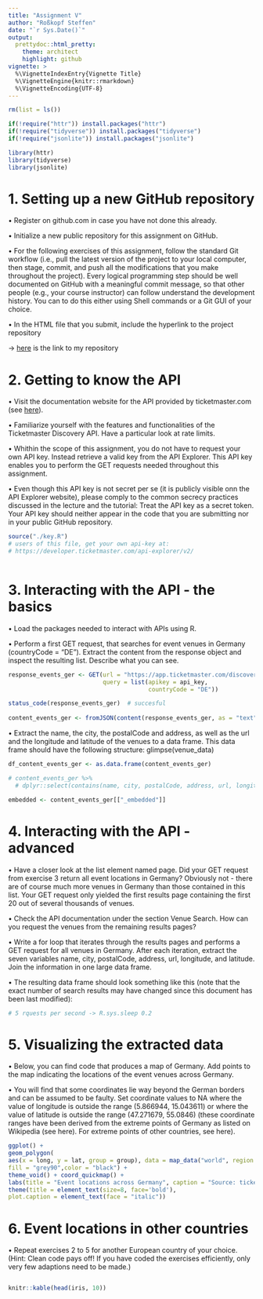 ```yaml
---
title: "Assignment V"
author: "Roßkopf Steffen"
date: "`r Sys.Date()`"
output:
  prettydoc::html_pretty:
    theme: architect
    highlight: github
vignette: >
  %\VignetteIndexEntry{Vignette Title}
  %\VignetteEngine{knitr::rmarkdown}
  %\VignetteEncoding{UTF-8}
---
```

```r

rm(list = ls())

if(!require("httr")) install.packages("httr")
if(!require("tidyverse")) install.packages("tidyverse")
if(!require("jsonlite")) install.packages("jsonlite")

library(httr)
library(tidyverse)
library(jsonlite)

```


# 1. Setting up a new GitHub repository
• Register on github.com in case you have not done this already.

• Initialize a new public repository for this assignment on GitHub.

• For the following exercises of this assignment, follow the standard Git workflow (i.e., pull the latest
version of the project to your local computer, then stage, commit, and push all the modifications that
you make throughout the project). Every logical programming step should be well documented on
GitHub with a meaningful commit message, so that other people (e.g., your course instructor) can
follow understand the development history. You can to do this either using Shell commands or a Git
GUI of your choice.

• In the HTML file that you submit, include the hyperlink to the project repository

-> [here](https://github.com/rosskost/assignment_V) is the link to my repository

# 2. Getting to know the API
• Visit the documentation website for the API provided by ticketmaster.com (see [here](https://developer.ticketmaster.com/products-and-docs/apis/getting-started/)).

• Familiarize yourself with the features and functionalities of the Ticketmaster Discovery API. Have a
particular look at rate limits.

• Whithin the scope of this assignment, you do not have to request your own API key. Instead retrieve
a valid key from the API Explorer. This API key enables you to perform the GET requests needed
throughout this assignment.

• Even though this API key is not secret per se (it is publicly visible onn the API Explorer website),
please comply to the common secrecy practices discussed in the lecture and the tutorial: Treat the API
key as a secret token. Your API key should neither appear in the code that you are submitting nor in
your public GitHub repository.

```r
source("./key.R")
# users of this file, get your own api-key at:
# https://developer.ticketmaster.com/api-explorer/v2/
  
```

# 3. Interacting with the API - the basics
• Load the packages needed to interact with APIs using R.

• Perform a first GET request, that searches for event venues in Germany (countryCode = "DE"). Extract
the content from the response object and inspect the resulting list. Describe what you can see.

```r

response_events_ger <- GET(url = "https://app.ticketmaster.com/discovery/v2/events/",
                           query = list(apikey = api_key,
                                        countryCode = "DE"))

status_code(response_events_ger)  # succesful
    
content_events_ger <- fromJSON(content(response_events_ger, as = "text"))


```


• Extract the name, the city, the postalCode and address, as well as the url and the longitude and
latitude of the venues to a data frame. This data frame should have the following structure:
glimpse(venue_data)

```r

df_content_events_ger <- as.data.frame(content_events_ger)

# content_events_ger %>%
  # dplyr::select(contains(name, city, postalCode, address, url, longitude, latitude))
```


```r

embedded <- content_events_ger[["_embedded"]]
```


# 4. Interacting with the API - advanced
• Have a closer look at the list element named page. Did your GET request from exercise 3 return all
event locations in Germany? Obviously not - there are of course much more venues in Germany than
those contained in this list. Your GET request only yielded the first results page containing the first 20
out of several thousands of venues.

• Check the API documentation under the section Venue Search. How can you request the venues from
the remaining results pages?

• Write a for loop that iterates through the results pages and performs a GET request for all venues
in Germany. After each iteration, extract the seven variables name, city, postalCode, address, url,
longitude, and latitude. Join the information in one large data frame.

• The resulting data frame should look something like this (note that the exact number of search results
may have changed since this document has been last modified):
```r
# 5 rquests per second -> R.sys.sleep 0.2

```
 
# 5. Visualizing the extracted data
• Below, you can find code that produces a map of Germany. Add points to the map indicating the
locations of the event venues across Germany.

• You will find that some coordinates lie way beyond the German borders and can be assumed to be faulty.
Set coordinate values to NA where the value of longitude is outside the range (5.866944, 15.043611)
or where the value of latitude is outside the range (47.271679, 55.0846) (these coordinate ranges
have been derived from the extreme points of Germany as listed on Wikipedia (see here). For extreme
points of other countries, see here).

```r
ggplot() +
geom_polygon(
aes(x = long, y = lat, group = group), data = map_data("world", region = "Germany"),
fill = "grey90",color = "black") +
theme_void() + coord_quickmap() +
labs(title = "Event locations across Germany", caption = "Source: ticketmaster.com") +
theme(title = element_text(size=8, face='bold'),
plot.caption = element_text(face = "italic"))

```



# 6. Event locations in other countries

• Repeat exercises 2 to 5 for another European country of your choice. (Hint: Clean code pays off! If you
have coded the exercises efficiently, only very few adaptions need to be made.)
















```r


```

```r

knitr::kable(head(iris, 10))
```



